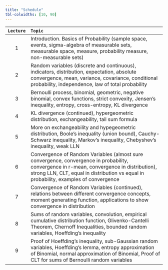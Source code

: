 ```yaml
---
title: "Schedule"
tbl-colwidths: [10, 90]
---
```


|`Lecture`| `Topic` |
|:---------:|:------------------------------------------------------------------------------|
| 1 | Introduction.  Basics of Probability (sample space, events, sigma-algebra of measurable sets, measurable space, measure, probability measure, non-measurable sets) |
| 2 | Random variables (discrete and continuous), indicators, distribution, expectation, absolute convergence, mean, variance, covariance, conditional probability, independence, law of total probability |
| 3 | Bernoulli process, binomial, geometric, negative binomial, convex functions, strict convexity, Jensen's inequality, entropy, cross-entropy, KL divergence |
| 4 | KL divergence (continued), hypergeometric distribution, exchangeability, tail sum formula |
| 5 | More on exchangeability and hypegeometric distribution, Boole's inequality (union bound), Cauchy-Schwarz inequality, Markov's inequality, Chebyshev's inequality, weak LLN |
| 6 | Convergence of Random Variables (almost sure convergence, convergence in probability, convergence in r-mean, convergence in distribution), strong LLN, CLT, equal in distribution vs equal in probability, examples of convergence |
| 7 | Convergence of Random Variables (continued), relations between different convergence concepts, moment generating function, applications to show convergence in distribution |
| 8 | Sums of random variables, convolution, empirical cumulative distribution function, Glivenko-Cantelli Theorem, Chernoff Inequalities, bounded random variables, Hoeffding's inequality |
| 9 | Proof of Hoeffding's inequality, sub-Gaussian random variables, Hoeffding's lemma, entropy approximation of Binomial, normal approximation of Binomial, Proof of CLT for sums of Bernoulli random variables |

